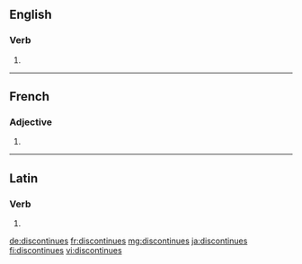 {{also|discontinués|discontinúes}}
==English==

===Verb===
{{head|en|verb form}}

# {{en-third-person singular of|discontinue}}

----

==French==

===Adjective===
{{fr-adj-form}}

# {{feminine plural of|discontinu|lang=fr}}

----

==Latin==

===Verb===
{{la-verb-form|discontinuēs}}

# {{inflection of|discontinuō||2|s|pres|actv|subj|lang=la}}

[[de:discontinues]]
[[fr:discontinues]]
[[mg:discontinues]]
[[ja:discontinues]]
[[fi:discontinues]]
[[vi:discontinues]]